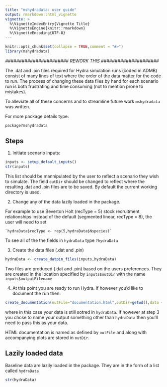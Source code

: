 ```yaml
---
title: "mshydradata: user guide"
output: rmarkdown::html_vignette
vignette: >
  %\VignetteIndexEntry{Vignette Title}
  %\VignetteEngine{knitr::rmarkdown}
  %\VignetteEncoding{UTF-8}
---
```


```r
knitr::opts_chunk$set(collapse = TRUE,comment = "#>")
library(mshydradata)
```

*####################### REWORK THIS #####################*

The .dat and .pin files required for Hydra simulation runs (coded in ADMB) consist of many lines of text where the order of the data matter for the code to run. The process of changing these data files by hand for each scenario run is both frustrating and time consuming (not to mention prone to mistakes).

To alleviate all of these concerns and to streamline future work `mshydradata` was written.

For more package details type: 
``` r
package?mshydradata
```

## Steps 

1. Initiate scenario inputs:

``` r
inputs <- setup_default_inputs()
str(inputs)
```

This list should be mannipulated by the user to reflect a scenario they wish to simulate. The field `outDir` should be changed to reflect where the resulting .dat and .pin files are to be saved. By default the current working directory is used.

2. Change any of the data lazily loaded in the package.

For example to use Beverton Holt (recType = 5) stock recruitment relationships instead of the default (segmented linear, recType = 8), the user will need to set

    `hydraData$recType <- rep(5,hydraData$Nspecies)`
    
To see all of the the fields in `hydraData` type `?hydraData`

3. Create the data files (.dat and .pin)

``` r
hydraData <- create_datpin_files(inputs,hydraData)
```

Two files are produced (.dat and .pin) based on the users preferences. They are created in the location specified by `inputs$outDir` with the name `inputs$outputFilename`

4. At this point you are ready to run Hydra. If however you'd like to document the run then:

``` r
create_documentation(outFile="documentation.html",outDir=getwd(),data = hydraData)
```

where in this case your data is still sotred in `hydraData`. If however at step 3 you chose to name your output something other than `hydraData` then you'll need to pass this as your data.

HTML documentation is named as defined by `outFile` and along with accompanying plots are stored in `outDir`.


## Lazily loaded data

Baseline data are lazily loaded in the package. They are in the form of a list called `hydraData`

```r
str(hydraData)
```

